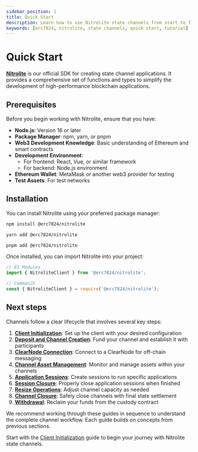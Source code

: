 ```yaml
---
sidebar_position: 1
title: Quick Start
description: Learn how to use Nitrolite state channels from start to finish.
keywords: [erc7824, nitrolite, state channels, quick start, tutorial]
---
```



# Quick Start

**[Nitrolite](https://www.npmjs.com/package/@erc7824/nitrolite)** is our official SDK for creating state channel applications. It provides a comprehensive set of functions and types to simplify the development of high-performance blockchain applications.

## Prerequisites

Before you begin working with Nitrolite, ensure that you have:

- **Node.js**: Version 16 or later
- **Package Manager**: npm, yarn, or pnpm
- **Web3 Development Knowledge**: Basic understanding of Ethereum and smart contracts
- **Development Environment**: 
  - For frontend: React, Vue, or similar framework
  - For backend: Node.js environment
- **Ethereum Wallet**: MetaMask or another web3 provider for testing
- **Test Assets**: For test networks

## Installation

You can install Nitrolite using your preferred package manager:

<Tabs>
  <TabItem value="npm" label="npm">

  ```bash
  npm install @erc7824/nitrolite
  ```

  </TabItem>
  <TabItem value="yarn" label="yarn">

  ```bash
  yarn add @erc7824/nitrolite
  ```

  </TabItem>
  <TabItem value="pnpm" label="pnpm">

  ```bash
  pnpm add @erc7824/nitrolite
  ```

  </TabItem>
</Tabs>

Once installed, you can import Nitrolite into your project:

```javascript
// ES Modules
import { NitroliteClient } from '@erc7824/nitrolite';

// CommonJS
const { NitroliteClient } = require('@erc7824/nitrolite');
```


## Next steps

Channels follow a clear lifecycle that involves several key steps:

1. **[Client Initialization](initializing_client)**: Set up the client with your desired configuration
2. **[Deposit and Channel Creation](deposit_and_create_channel)**: Fund your channel and establish it with participants
3. **[ClearNode Connection](connect_to_the_clearnode)**: Connect to a ClearNode for off-chain messaging
4. **[Channel Asset Management](balances)**: Monitor and manage assets within your channels
5. **[Application Sessions](application_session)**: Create sessions to run specific applications
6. **[Session Closure](close_session)**: Properly close application sessions when finished
7. **[Resize Operations](resize_channel)**: Adjust channel capacity as needed
9. **[Channel Closure](close_channel)**: Safely close channels with final state settlement
9. **[Withdrawal](withdrawal)**: Reclaim your funds from the custody contract

We recommend working through these guides in sequence to understand the complete channel workflow. Each guide builds on concepts from previous sections.

Start with the [Client Initialization](initializing_client) guide to begin your journey with Nitrolite state channels.
